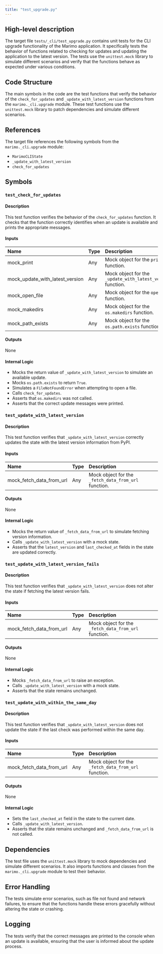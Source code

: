```yaml
---
title: "test_upgrade.py"
---
```


## High-level description

The target file `tests/_cli/test_upgrade.py` contains unit tests for the CLI upgrade functionality of the Marimo application. It specifically tests the behavior of functions related to checking for updates and updating the application to the latest version. The tests use the `unittest.mock` library to simulate different scenarios and verify that the functions behave as expected under various conditions.

## Code Structure

The main symbols in the code are the test functions that verify the behavior of the `check_for_updates` and `_update_with_latest_version` functions from the `marimo._cli.upgrade` module. These test functions use the `unittest.mock` library to patch dependencies and simulate different scenarios.

## References

The target file references the following symbols from the `marimo._cli.upgrade` module:
- `MarimoCLIState`
- `_update_with_latest_version`
- `check_for_updates`

## Symbols

### `test_check_for_updates`
#### Description
This test function verifies the behavior of the `check_for_updates` function. It checks that the function correctly identifies when an update is available and prints the appropriate messages.

#### Inputs
| Name | Type | Description |
|:-----|:-----|:------------|
| mock_print | Any | Mock object for the `print` function. |
| mock_update_with_latest_version | Any | Mock object for the `_update_with_latest_version` function. |
| mock_open_file | Any | Mock object for the `open` function. |
| mock_makedirs | Any | Mock object for the `os.makedirs` function. |
| mock_path_exists | Any | Mock object for the `os.path.exists` function. |

#### Outputs
None

#### Internal Logic
- Mocks the return value of `_update_with_latest_version` to simulate an available update.
- Mocks `os.path.exists` to return `True`.
- Simulates a `FileNotFoundError` when attempting to open a file.
- Calls `check_for_updates`.
- Asserts that `os.makedirs` was not called.
- Asserts that the correct update messages were printed.

### `test_update_with_latest_version`
#### Description
This test function verifies that `_update_with_latest_version` correctly updates the state with the latest version information from PyPI.

#### Inputs
| Name | Type | Description |
|:-----|:-----|:------------|
| mock_fetch_data_from_url | Any | Mock object for the `_fetch_data_from_url` function. |

#### Outputs
None

#### Internal Logic
- Mocks the return value of `_fetch_data_from_url` to simulate fetching version information.
- Calls `_update_with_latest_version` with a mock state.
- Asserts that the `latest_version` and `last_checked_at` fields in the state are updated correctly.

### `test_update_with_latest_version_fails`
#### Description
This test function verifies that `_update_with_latest_version` does not alter the state if fetching the latest version fails.

#### Inputs
| Name | Type | Description |
|:-----|:-----|:------------|
| mock_fetch_data_from_url | Any | Mock object for the `_fetch_data_from_url` function. |

#### Outputs
None

#### Internal Logic
- Mocks `_fetch_data_from_url` to raise an exception.
- Calls `_update_with_latest_version` with a mock state.
- Asserts that the state remains unchanged.

### `test_update_with_within_the_same_day`
#### Description
This test function verifies that `_update_with_latest_version` does not update the state if the last check was performed within the same day.

#### Inputs
| Name | Type | Description |
|:-----|:-----|:------------|
| mock_fetch_data_from_url | Any | Mock object for the `_fetch_data_from_url` function. |

#### Outputs
None

#### Internal Logic
- Sets the `last_checked_at` field in the state to the current date.
- Calls `_update_with_latest_version`.
- Asserts that the state remains unchanged and `_fetch_data_from_url` is not called.

## Dependencies

The test file uses the `unittest.mock` library to mock dependencies and simulate different scenarios. It also imports functions and classes from the `marimo._cli.upgrade` module to test their behavior.

## Error Handling

The tests simulate error scenarios, such as file not found and network failures, to ensure that the functions handle these errors gracefully without altering the state or crashing.

## Logging

The tests verify that the correct messages are printed to the console when an update is available, ensuring that the user is informed about the update process.